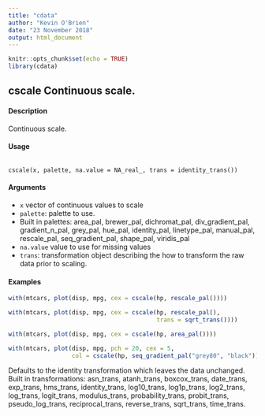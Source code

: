 ```yaml
---
title: "cdata"
author: "Kevin O'Brien"
date: "23 November 2018"
output: html_document
---
```


```r
knitr::opts_chunk$set(echo = TRUE)
library(cdata)
```

## cscale Continuous scale.

#### Description
Continuous scale.

#### Usage
<pre><code>
cscale(x, palette, na.value = NA_real_, trans = identity_trans())
</code></pre>

#### Arguments
* ``x`` vector of continuous values to scale
* ``palette``: palette to use.
* Built in palettes: area_pal, brewer_pal, dichromat_pal, div_gradient_pal, gradient_n_pal, grey_pal, hue_pal, identity_pal, linetype_pal, manual_pal,
rescale_pal, seq_gradient_pal, shape_pal, viridis_pal
* ``na.value`` value to use for missing values
* ``trans``: transformation object describing the how to transform the raw data prior to scaling.


#### Examples

```r
with(mtcars, plot(disp, mpg, cex = cscale(hp, rescale_pal())))
```

```r
with(mtcars, plot(disp, mpg, cex = cscale(hp, rescale_pal(),
                                          trans = sqrt_trans())))
```

```r
with(mtcars, plot(disp, mpg, cex = cscale(hp, area_pal())))
```

```r
with(mtcars, plot(disp, mpg, pch = 20, cex = 5,
                  col = cscale(hp, seq_gradient_pal("grey80", "black"))))

```

Defaults to the identity transformation which leaves the data unchanged.
Built in transformations: asn_trans, atanh_trans, boxcox_trans, date_trans,
exp_trans, hms_trans, identity_trans, log10_trans, log1p_trans, log2_trans,
log_trans, logit_trans, modulus_trans, probability_trans, probit_trans,
pseudo_log_trans, reciprocal_trans, reverse_trans, sqrt_trans, time_trans.